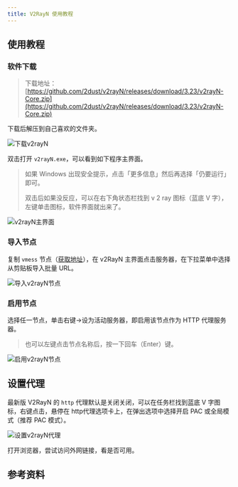 ```yaml
---
title: V2RayN 使用教程
---
```



## 使用教程

<Steps>

### 软件下载

> 下载地址：[https://github.com/2dust/v2rayN/releases/download/3.23/v2rayN-Core.zip](https://github.com/2dust/v2rayN/releases/download/3.23/v2rayN-Core.zip)

下载后解压到自己喜欢的文件夹。

<Image
  src="https://img.dava.cc/img/下载v2rayN.png"
  alt="下载v2rayN"
  width={1080}
  height={500}
/>

双击打开 `v2rayN.exe`，可以看到如下程序主界面。

> 如果 Windows 出现安全提示，点击「更多信息」然后再选择「仍要运行」即可。
>
> 双击后如果没反应，可以在右下角状态栏找到 v 2 ray 图标（蓝底 V 字），左键单击图标，软件界面就出来了。

<Image
  src="https://img.dava.cc/img/v2rayN主界面.png"
  alt="v2rayN主界面"
  width={1080}
  height={500}
/>

### 导入节点

复制 `vmess` 节点（[获取地址](https://github.com/freefq/free)），在 v2RayN 主界面点击服务器，在下拉菜单中选择从剪贴板导入批量 URL。

<Image
  src="https://img.dava.cc/img/导入v2rayN节点.png"
  alt="导入v2rayN节点"
  width={1080}
  height={500}
/>

### 启用节点

选择任一节点，单击右键->设为活动服务器，即启用该节点作为 HTTP 代理服务器。

> 也可以左键点击节点名称后，按一下回车（Enter）键。

<Image
  src="https://img.dava.cc/img/启用v2rayN节点.png"
  alt="启用v2rayN节点"
  width={1080}
  height={500}
/>

</Steps>

## 设置代理

最新版 V2RayN 的 `http` 代理默认是关闭关闭，可以在任务栏找到蓝底 V 字图标，右键点击，悬停在 http代理选项卡上，在弹出选项中选择开启 PAC 或全局模式（推荐 PAC 模式）。

<Image
  src="https://img.dava.cc/img/设置v2rayN代理.png"
  alt="设置v2rayN代理"
  width={1080}
  height={500}
/>

打开浏览器，尝试访问外网链接，看是否可用。

## 参考资料

<Cards>
  <Cards.Card
    title="2rayN"
    href="https://github.com/freefq/free"
    className="items-center"
  />
  <Cards.Card
    title="节点更新订阅"
    href="https://bulinkbulink.com/freefq/free/master/v2"
    className="items-center"
  />
</Cards>
